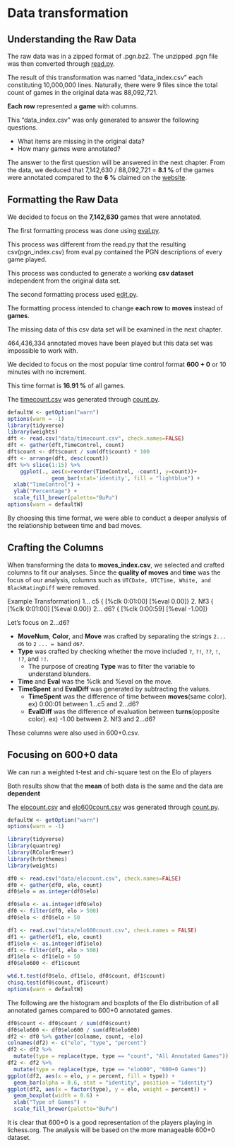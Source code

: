 # Data transformation

## Understanding the Raw Data

The raw data was in a zipped format of .pgn.bz2. The unzipped .pgn file was then converted through [read.py](code/read.py).

The result of this transformation was named "data_index.csv" each constituting 10,000,000 lines. Naturally, there were 9 files since the total count of games in the original data was 88,092,721.

**Each row** represented a **game** with columns.

This "data_index.csv" was only generated to answer the following questions.

- What items are missing in the original data?
- How many games were annotated?

The answer to the first question will be answered in the next chapter.
From the data, we deduced that 7,142,630 / 88,092,721 = **8.1 %** of the games were annotated compared to the **6 %** claimed on the [website](https://database.lichess.org/#standard_games).

## Formatting the Raw Data

We decided to focus on the **7,142,630** games that were annotated.

The first formatting process was done using [eval.py](code/eval.py).

This process was different from the read.py that the resulting csv(pgn_index.csv) from eval.py contained the PGN descriptions of every game played.

This process was conducted to generate a working **csv dataset** independent from the original data set.

The second formatting process used [edit.py](code/edit.py).

The formatting process intended to change **each row** to **moves** instead of **games**.


The missing data of this csv data set will be examined in the next chapter.

464,436,334 annotated moves have been played but this data set was impossible to work with. 

We decided to focus on the most popular time control format **600 + 0** or 10 minutes with no increment.

This time format is **16.91 %** of all games.

The [timecount.csv](data/timecount.csv) was generated through [count.py](code/count.py).


```r
defaultW <- getOption("warn") 
options(warn = -1) 
library(tidyverse)
library(weights)
dft <- read.csv("data/timecount.csv", check.names=FALSE)
dft <- gather(dft,TimeControl, count)
dft$count <- dft$count / sum(dft$count) * 100
dft <- arrange(dft, desc(count))
dft %>% slice(1:15) %>%
    ggplot(., aes(x=reorder(TimeControl, -count), y=count))+
              geom_bar(stat='identity', fill = "lightblue") +
  xlab("TimeControl") + 
  ylab("Percentage") + 
  scale_fill_brewer(palette="BuPu")
options(warn = defaultW)
```


By choosing this time format, we were able to conduct a deeper analysis of the relationship between time and bad moves.

## Crafting the Columns

When transforming the data to **moves_index.csv**, we selected and crafted columns to fit our analyses.
Since the **quality of moves** and **time** was the focus of our analysis, columns such as `UTCDate, UTCTime, White, and BlackRatingDiff` were removed.

Example Transformation)
1... c5 { [%clk 0:01:00] [%eval 0.00]} 2. Nf3 { [%clk 0:01:00] [%eval 0.00]} 2... d6? { [%clk 0:00:59] [%eval -1.00]}

Let's focus on 2...d6?

- **MoveNum**, **Color**, and **Move** was crafted by separating the strings `2... d6` to `2` `... = b`and `d6?`.
- **Type** was crafted by checking whether the move included `?`, `?!`, `??`, `!`, `!?`, and `!!`. 
   - The purpose of creating **Type** was to filter the variable to understand blunders.
- **Time** and **Eval** was the %clk and %eval on the move.
- **TimeSpent** and **EvalDiff** was generated by subtracting the values.
   - **TimeSpent** was the difference of time between **moves**(same color). ex) 0:00:01 between 1...c5 and 2...d6?
   - **EvalDiff** was the difference of evaluation between **turns**(opposite color). ex) -1.00 between 2. Nf3 and 2...d6?
   
These columns were also used in 600+0.csv.

## Focusing on 600+0 data

We can run a weighted t-test and chi-square test on the Elo of players

Both results show that the **mean** of both data is the same and the data are **dependent**

The [elocount.csv](data/elocount.csv) and [elo600count.csv](data/elo600count.csv)  was generated through [count.py](code/count.py).
```r
defaultW <- getOption("warn") 
options(warn = -1)

library(tidyverse)
library(quantreg)
library(RColorBrewer)
library(hrbrthemes)
library(weights)

df0 <- read.csv("data/elocount.csv", check.names=FALSE)
df0 <- gather(df0, elo, count)
df0$elo = as.integer(df0$elo)

df0$elo <- as.integer(df0$elo)
df0 <- filter(df0, elo > 500)
df0$elo <- df0$elo + 50

df1 <- read.csv("data/elo600count.csv", check.names = FALSE)
df1 <- gather(df1, elo, count)
df1$elo <- as.integer(df1$elo)
df1 <- filter(df1, elo > 500)
df1$elo <- df1$elo + 50
df0$elo600 <- df1$count

wtd.t.test(df0$elo, df1$elo, df0$count, df1$count)
chisq.test(df0$count, df1$count)
options(warn = defaultW)
```

The following are the histogram and boxplots of the Elo distribution of all annotated games compared to 600+0 annotated games.

```r
df0$count <- df0$count / sum(df0$count)
df0$elo600 <- df0$elo600 / sum(df0$elo600)
df2 <- df0 %>% gather(colname, count, -elo)
colnames(df2) <- c("elo", "type", "percent")
df2 <- df2 %>%                               
  mutate(type = replace(type, type == "count", "All Annotated Games"))
df2 <- df2 %>%                               
  mutate(type = replace(type, type == "elo600", "600+0 Games"))
ggplot(df2, aes(x = elo, y = percent, fill = type)) + 
  geom_bar(alpha = 0.6, stat = "identity", position = "identity")
ggplot(df2, aes(x = factor(type), y = elo, weight = percent)) + 
  geom_boxplot(width = 0.6) +
  xlab("Type of Games") +
  scale_fill_brewer(palette="BuPu")

```

It is clear that 600+0 is a good representation of the players playing in lichess.org.
The analysis will be based on the more manageable 600+0 dataset.
